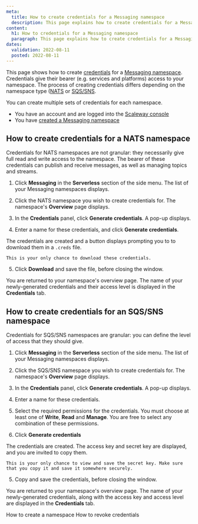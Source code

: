 ```yaml
---
meta:
  title: How to create credentials for a Messaging namespace
  description: This page explains how to create credentials for a Messaging namespace
content:
  h1: How to credentials for a Messaging namespace
  paragraph: This page explains how to create credentials for a Messaging namespace
dates:
  validation: 2022-08-11
  posted: 2022-08-11 
---
```


This page shows how to create [credentials](/compute/messaging/concepts#namespace) for a [Messaging namespace](/compute/messaging/concepts#namespace). Credentials give their bearer (e.g. services and platforms) access to your namespace. The process of creating credentials differs depending on the namespace type ([NATS](/compute/messaging/concepts#nats) or [SQS/SNS](/compute/messaging/concepts#sqs).

You can create multiple sets of credentials for each namespace.

<Message type="requirement">

  - You have an account and are logged into the [Scaleway console](https://console.scaleway.com)
  - You have [created a Messaging namespace](/compute/messaging/how-to/create-namespace/)

</Message>

## How to create credentials for a NATS namespace

Credentials for NATS namespaces are not granular: they necessarily give full read and write access to the namespace. The bearer of these credentials can publish and receive messages, as well as managing topics and streams.

1. Click **Messaging** in the **Serverless** section of the side menu. The list of your Messaging namespaces displays.

2. Click the NATS namespace you wish to create credentials for. The namespace's **Overview** page displays.

3. In the **Credentials** panel, click **Generate credentials**. A pop-up displays.

  <Lightbox src="scaleway-nats-credentials.webp" alt="" />

4. Enter a name for these credentials, and click **Generate credentials**.

  The credentials are created and a button displays prompting you to to download them in a `.creds` file. 

  <Lightbox src="scaleway-nats-creds-generated.webp" alt="" />
  
  <Message type="warning">

    This is your only chance to download these credentials.

  </Message>

5. Click **Download** and save the file, before closing the window.

  You are returned to your namespace's overview page. The name of your newly-generated credentials and their access level is displayed in the **Credentials** tab.

  <Lightbox src="scaleway-credentials-list.webp" alt="" />


## How to create credentials for an SQS/SNS namespace

Credentials for SQS/SNS namespaces are granular: you can define the level of access that they should give.

1. Click **Messaging** in the **Serverless** section of the side menu. The list of your Messaging namespaces displays.

2. Click the SQS/SNS namespace you wish to create credentials for. The namespace's **Overview** page displays.

3. In the **Credentials** panel, click **Generate credentials**. A pop-up displays.

  <Lightbox src="scaleway-sqssns-credentials.webp" alt="" />

4. Enter a name for these credentials.

5. Select the required permissions for the credentials. You must choose at least one of **Write**, **Read** and **Manage**. You are free to select any combination of these permissions. 

6. Click **Generate credentials**

  The credentials are created. The access key and secret key are displayed, and you are invited to copy them.

  <Lightbox src="scaleway-sqssns-creds-generated.webp" alt="" />
  
  <Message type="warning">

    This is your only chance to view and save the secret key. Make sure that you copy it and save it somewhere securely.

  </Message>

5. Copy and save the credentials, before closing the window.

  You are returned to your namespace's overview page. The name of your newly-generated credentials, along with the access key and access level are displayed in the **Credentials** tab.

  <Lightbox src="scaleway-sqs-credentials-panel.webp" alt="" />

<Navigation title="See Also">
  <PreviousButton to="/compute/messaging/how-to/create-namespace/">How to create a namespace</NextButton>
  <NextButton to="/compute/messaging/how-to/revoke-credentials/">How to revoke credentials</NextButton>
</Navigation>

